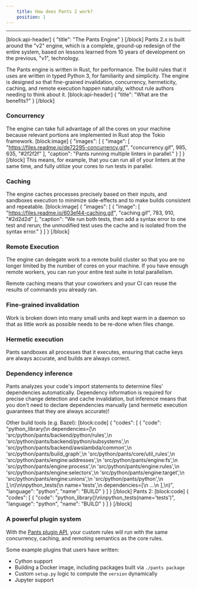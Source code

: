 ```yaml
---
    title: How does Pants 2 work?
    position: 1
---
```


---

[block:api-header]
{
"title": "The Pants Engine"
}
[/block]
Pants 2.x is built around the "v2" engine, which is a complete, ground-up redesign of the entire system, based on lessons learned from 10 years of development on the previous, "v1", technology.

The Pants engine is written in Rust, for performance. The build rules that it uses are written in typed Python 3, for familiarity and simplicity. The engine is designed so that fine-grained invalidation, concurrency, hermeticity, caching, and remote execution happen naturally, without rule authors needing to think about it.
[block:api-header]
{
"title": "What are the benefits?"
}
[/block]

### Concurrency

The engine can take full advantage of all the cores on your machine because relevant portions are implemented in Rust atop the Tokio framework.
[block:image]
{
"images": [
{
"image": [
"https://files.readme.io/de72295-concurrency.gif",
"concurrency.gif",
985,
635,
"#2f2f2f"
],
"caption": "Pants running multiple linters in parallel."
}
]
}
[/block]
This means, for example, that you can run all of your linters at the same time, and fully utilize your cores to run tests in parallel.

### Caching

The engine caches processes precisely based on their inputs, and sandboxes execution to minimize side-effects and to make builds consistent and repeatable.
[block:image]
{
"images": [
{
"image": [
"https://files.readme.io/603ef44-caching.gif",
"caching.gif",
783,
910,
"#2d2d2d"
],
"caption": "We run both tests, then add a syntax error to one test and rerun; the unmodified test uses the cache and is isolated from the syntax error."
}
]
}
[/block]

### Remote Execution

The engine can delegate work to a remote build cluster so that you are no longer limited by the number of cores on your machine. If you have enough remote workers, you can run your entire test suite in total parallelism.

Remote caching means that your coworkers and your CI can reuse the results of commands you already ran.

### Fine-grained invalidation

Work is broken down into many small units and kept warm in a daemon so that as little work as possible needs to be re-done when files change.

### Hermetic execution

Pants sandboxes all processes that it executes, ensuring that cache keys are always accurate, and builds are always correct.

### Dependency inference

Pants analyzes your code's import statements to determine files' dependencies automatically. Dependency information is required for precise change detection and cache invalidation, but inference means that you don't need to declare dependencies manually (and hermetic execution guarantees that they are always accurate)!

Other build tools (e.g. Bazel):
[block:code]
{
"codes": [
{
"code": "python_library(\n dependencies=[\n 'src/python/pants/backend/python/rules',\n 'src/python/pants/backend/python/subsystems',\n 'src/python/pants/backend/awslambda/common',\n 'src/python/pants/build_graph',\n 'src/python/pants/core/util_rules',\n 'src/python/pants/engine:addresses',\n 'src/python/pants/engine:fs',\n 'src/python/pants/engine:process',\n 'src/python/pants/engine:rules',\n 'src/python/pants/engine:selectors',\n 'src/python/pants/engine:target',\n 'src/python/pants/engine:unions',\n 'src/python/pants/python',\n ],\n)\n\npython_tests(\n name='tests',\n dependencies=[\n ...\n ],\n)",
"language": "python",
"name": "BUILD"
}
]
}
[/block]
Pants 2:
[block:code]
{
"codes": [
{
"code": "python_library()\n\npython_tests(name='tests')",
"language": "python",
"name": "BUILD"
}
]
}
[/block]

### A powerful plugin system

With the [Pants plugin API](../writing-plugins/overview.mdx), your custom rules will run with the same concurrency, caching, and remoting semantics as the core rules.

Some example plugins that users have written:

- Cython support
- Building a Docker image, including packages built via `./pants package`
- Custom `setup.py` logic to compute the `version` dynamically
- Jupyter support
